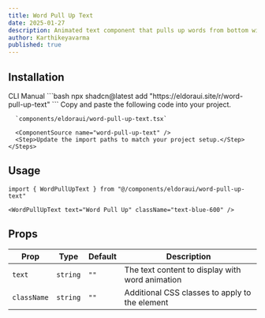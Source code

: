 ```yaml
---
title: Word Pull Up Text
date: 2025-01-27
description: Animated text component that pulls up words from bottom with staggered timing effect.
author: Karthikeyavarma
published: true
---
```


<ComponentPreview name="word-pull-up-text-demo" />

## Installation

<Tabs defaultValue="cli">
  <TabsList>
    <TabsTrigger value="cli">CLI</TabsTrigger>
    <TabsTrigger value="manual">Manual</TabsTrigger>
  </TabsList>
  <TabsContent value="cli">
    ```bash 
    npx shadcn@latest add "https://eldoraui.site/r/word-pull-up-text"
    ```
  </TabsContent>
  <TabsContent value="manual">
    <Steps>
      <Step>Copy and paste the following code into your project.</Step>

      `components/eldoraui/word-pull-up-text.tsx`

      <ComponentSource name="word-pull-up-text" />
      <Step>Update the import paths to match your project setup.</Step>
    </Steps>

  </TabsContent>
</Tabs>

## Usage

```tsx showLineNumbers
import { WordPullUpText } from "@/components/eldoraui/word-pull-up-text"
```

```tsx showLineNumbers
<WordPullUpText text="Word Pull Up" className="text-blue-600" />
```

## Props

| Prop        | Type     | Default | Description                                     |
| ----------- | -------- | ------- | ----------------------------------------------- |
| `text`      | `string` | `""`    | The text content to display with word animation |
| `className` | `string` | `""`    | Additional CSS classes to apply to the element  |
